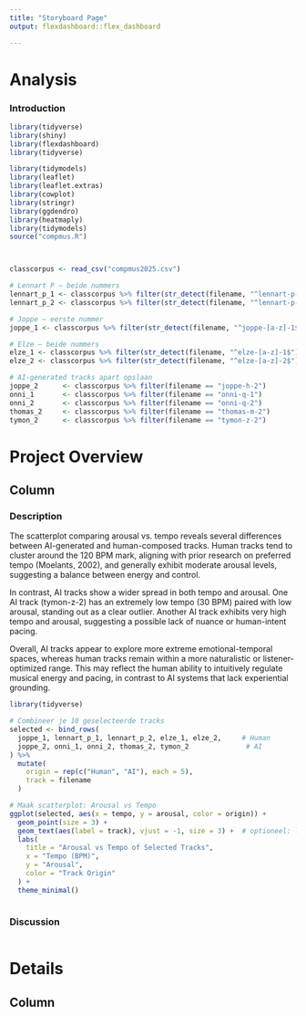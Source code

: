 ```yaml
---
title: "Storyboard Page"
output: flexdashboard::flex_dashboard

---
```


Analysis {.storyboard}
=========================================

### Introduction

```r
library(tidyverse)
library(shiny)
library(flexdashboard)
library(tidyverse)

library(tidymodels)
library(leaflet)
library(leaflet.extras)
library(cowplot)
library(stringr)
library(ggdendro)
library(heatmaply)
library(tidymodels)
source("compmus.R")



classcorpus <- read_csv("compmus2025.csv")

# Lennart P – beide nummers
lennart_p_1 <- classcorpus %>% filter(str_detect(filename, "^lennart-p-1$"))
lennart_p_2 <- classcorpus %>% filter(str_detect(filename, "^lennart-p-2$"))

# Joppe – eerste nummer
joppe_1 <- classcorpus %>% filter(str_detect(filename, "^joppe-[a-z]-1$"))

# Elze – beide nummers
elze_1 <- classcorpus %>% filter(str_detect(filename, "^elze-[a-z]-1$"))
elze_2 <- classcorpus %>% filter(str_detect(filename, "^elze-[a-z]-2$"))

# AI-generated tracks apart opslaan
joppe_2      <- classcorpus %>% filter(filename == "joppe-h-2")
onni_1       <- classcorpus %>% filter(filename == "onni-q-1")
onni_2       <- classcorpus %>% filter(filename == "onni-q-2")
thomas_2     <- classcorpus %>% filter(filename == "thomas-m-2")
tymon_2      <- classcorpus %>% filter(filename == "tymon-z-2")


```

Project Overview
=====================================

Column {.sidebar data-width=300}
-------------------------------------
### Description

The scatterplot comparing arousal vs. tempo reveals several differences between AI-generated and human-composed tracks. Human tracks tend to cluster around the 120 BPM mark, aligning with prior research on preferred tempo (Moelants, 2002), and generally exhibit moderate arousal levels, suggesting a balance between energy and control.

In contrast, AI tracks show a wider spread in both tempo and arousal. One AI track (tymon-z-2) has an extremely low tempo (30 BPM) paired with low arousal, standing out as a clear outlier. Another AI track exhibits very high tempo and arousal, suggesting a possible lack of nuance or human-intent pacing.

Overall, AI tracks appear to explore more extreme emotional-temporal spaces, whereas human tracks remain within a more naturalistic or listener-optimized range. This may reflect the human ability to intuitively regulate musical energy and pacing, in contrast to AI systems that lack experiential grounding.

```r


library(tidyverse)

# Combineer je 10 geselecteerde tracks
selected <- bind_rows(
  joppe_1, lennart_p_1, lennart_p_2, elze_1, elze_2,     # Human
  joppe_2, onni_1, onni_2, thomas_2, tymon_2              # AI
) %>%
  mutate(
    origin = rep(c("Human", "AI"), each = 5),
    track = filename
  )

# Maak scatterplot: Arousal vs Tempo
ggplot(selected, aes(x = tempo, y = arousal, color = origin)) +
  geom_point(size = 3) +
  geom_text(aes(label = track), vjust = -1, size = 3) +  # optioneel: labels
  labs(
    title = "Arousal vs Tempo of Selected Tracks",
    x = "Tempo (BPM)",
    y = "Arousal",
    color = "Track Origin"
  ) +
  theme_minimal()

```
```r

```

### Discussion

```r


```

Details
=========================================

Column
-----------------------------------------

